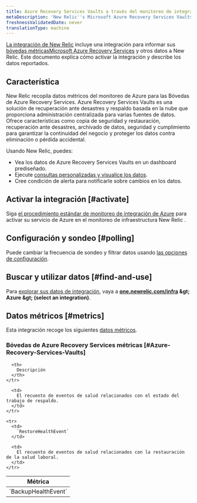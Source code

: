 ```yaml
---
title: Azure Recovery Services Vaults a través del monitoreo de integración de Azure
metaDescription: 'New Relic''s Microsoft Azure Recovery Services Vaults integration: what data it reports and how to enable it.'
freshnessValidatedDate: never
translationType: machine
---
```


[La integración de New Relic](/docs/infrastructure/introduction-infra-monitoring) incluye una integración para informar sus [bóvedas métricasMicrosoft Azure Recovery Services](https://learn.microsoft.com/en-us/azure/backup/backup-azure-recovery-services-vault-overview/) y otros datos a New Relic. Este documento explica cómo activar la integración y describe los datos reportados.

## Característica

New Relic recopila datos métricos del monitoreo de Azure para las Bóvedas de Azure Recovery Services. Azure Recovery Services Vaults es una solución de recuperación ante desastres y respaldo basada en la nube que proporciona administración centralizada para varias fuentes de datos. Ofrece características como copia de seguridad y restauración, recuperación ante desastres, archivado de datos, seguridad y cumplimiento para garantizar la continuidad del negocio y proteger los datos contra eliminación o pérdida accidental.

Usando New Relic, puedes:

* Vea los datos de Azure Recovery Services Vaults en un dashboard prediseñado.
* Ejecute [consultas personalizadas y visualice los datos](/docs/infrastructure/integrations-getting-started/getting-started/use-integration-data-new-relic-insights).
* Cree condición de alerta para notificarle sobre cambios en los datos.

## Activar la integración [#activate]

Siga [el procedimiento estándar de monitoreo de integración de Azure](/docs/infrastructure/microsoft-azure-integrations/azure-integrations-list/azure-monitor) para activar su servicio de Azure en el monitoreo de infraestructura New Relic .

## Configuración y sondeo [#polling]

Puede cambiar la frecuencia de sondeo y filtrar datos usando [las opciones de configuración](/docs/infrastructure/microsoft-azure-integrations/azure-integrations-list/azure-monitor/#settings).

## Buscar y utilizar datos [#find-and-use]

Para [explorar sus datos de integración](/docs/infrastructure/integrations/find-use-infrastructure-integration-data), vaya a <DNT>**[one.newrelic.com/infra](https://one.newrelic.com/infra) &amp;gt; Azure &amp;gt; (select an integration)**</DNT>.

## Datos métricos [#metrics]

Esta integración recoge los siguientes [datos métricos](/docs/infrastructure/integrations-getting-started/getting-started/understand-integration-data-data-types#metric).

### Bóvedas de Azure Recovery Services métricas [#Azure-Recovery-Services-Vaults]

<table>
  <thead>
    <tr>
      <th style={{ width: "300px" }}>
        Métrica
      </th>

      <th>
        Descripción
      </th>
    </tr>
  </thead>

  <tbody>
    <tr>
      <td>
        `BackupHealthEvent`
      </td>

      <td>
        El recuento de eventos de salud relacionados con el estado del trabajo de respaldo.
      </td>
    </tr>

    <tr>
      <td>
        `RestoreHealthEvent`
      </td>

      <td>
        El recuento de eventos de salud relacionados con la restauración de la salud laboral.
      </td>
    </tr>
  </tbody>
</table>